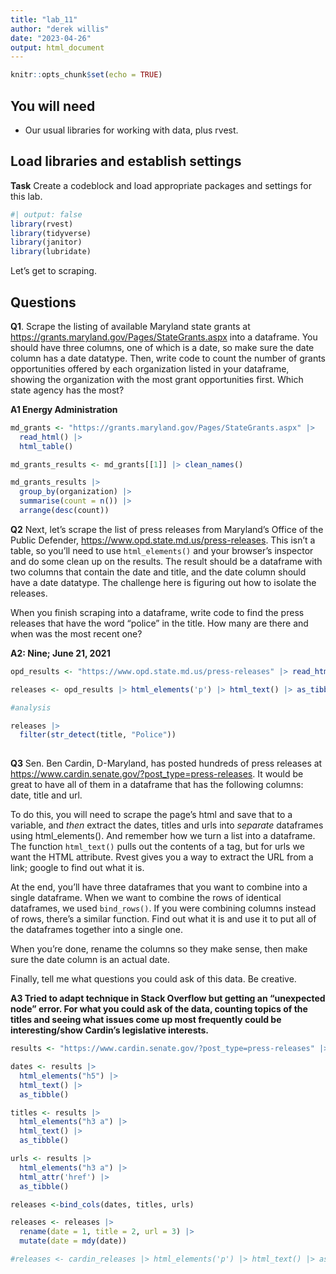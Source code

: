 ```yaml
---
title: "lab_11"
author: "derek willis"
date: "2023-04-26"
output: html_document
---
```


```r
knitr::opts_chunk$set(echo = TRUE)
```

## You will need

-   Our usual libraries for working with data, plus rvest.

## Load libraries and establish settings

**Task** Create a codeblock and load appropriate packages and settings for this lab.

```r
#| output: false
library(rvest)
library(tidyverse)
library(janitor)
library(lubridate)
```

Let's get to scraping.

## Questions

**Q1**. Scrape the listing of available Maryland state grants at <https://grants.maryland.gov/Pages/StateGrants.aspx> into a dataframe. You should have three columns, one of which is a date, so make sure the date column has a date datatype. Then, write code to count the number of grants opportunities offered by each organization listed in your dataframe, showing the organization with the most grant opportunities first. Which state agency has the most?

**A1 Energy Administration**

```r
md_grants <- "https://grants.maryland.gov/Pages/StateGrants.aspx" |>
  read_html() |>
  html_table()

md_grants_results <- md_grants[[1]] |> clean_names()

md_grants_results |>
  group_by(organization) |>
  summarise(count = n()) |>
  arrange(desc(count))
```

**Q2** Next, let's scrape the list of press releases from Maryland's Office of the Public Defender, <https://www.opd.state.md.us/press-releases>. This isn't a table, so you'll need to use `html_elements()` and your browser's inspector and do some clean up on the results. The result should be a dataframe with two columns that contain the date and title, and the date column should have a date datatype. The challenge here is figuring out how to isolate the releases.

When you finish scraping into a dataframe, write code to find the press releases that have the word "police" in the title. How many are there and when was the most recent one?

**A2: Nine; June 21, 2021**

```r

opd_results <- "https://www.opd.state.md.us/press-releases" |> read_html() 

releases <- opd_results |> html_elements('p') |> html_text() |> as_tibble() |> separate(value, c('date', 'title'), sep=":") |> drop_na(title) |> mutate(title = str_squish(title))

#analysis

releases |>
  filter(str_detect(title, "Police"))
  
```

**Q3** Sen. Ben Cardin, D-Maryland, has posted hundreds of press releases at <https://www.cardin.senate.gov/?post_type=press-releases>. It would be great to have all of them in a dataframe that has the following columns: date, title and url.

To do this, you will need to scrape the page's html and save that to a variable, and *then* extract the dates, titles and urls into *separate* dataframes using html_elements(). And remember how we turn a list into a dataframe. The function `html_text()` pulls out the contents of a tag, but for urls we want the HTML attribute. Rvest gives you a way to extract the URL from a link; google to find out what it is.

At the end, you'll have three dataframes that you want to combine into a single dataframe. When we want to combine the rows of identical dataframes, we used `bind_rows()`. If you were combining columns instead of rows, there's a similar function. Find out what it is and use it to put all of the dataframes together into a single one.

When you're done, rename the columns so they make sense, then make sure the date column is an actual date.

Finally, tell me what questions you could ask of this data. Be creative.

**A3 Tried to adapt technique in Stack Overflow but getting an "unexpected node" error. For what you could ask of the data, counting topics of the titles and seeing what issues come up most frequently could be interesting/show Cardin's legislative interests.**

```r
results <- "https://www.cardin.senate.gov/?post_type=press-releases" |> read_html() 

dates <- results |>
  html_elements("h5") |>
  html_text() |>
  as_tibble()

titles <- results |>
  html_elements("h3 a") |>
  html_text() |>
  as_tibble()

urls <- results |>
  html_elements("h3 a") |>
  html_attr('href') |>
  as_tibble()

releases <-bind_cols(dates, titles, urls)

releases <- releases |>
  rename(date = 1, title = 2, url = 3) |>
  mutate(date = mdy(date))

#releases <- cardin_releases |> html_elements('p') |> html_text() |> as_tibble() |> separate(value, c('date', 'title', 'url'), sep=":") |> drop_na(title) |> mutate(title = str_squish(title), date = mdy(date))
```
